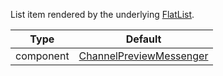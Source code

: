 List item rendered by the underlying [FlatList](https://reactnative.dev/docs/flatlist#required-renderitem).

| Type | Default |
| - | - |
| component | [ChannelPreviewMessenger](/reactnative/ui-components/channel-preview-messenger) |
